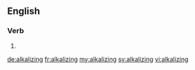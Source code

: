 ==English==

===Verb===
{{head|en|present participle}}

# {{present participle of|alkalize|lang=en|nocat=1}}

[[de:alkalizing]]
[[fr:alkalizing]]
[[my:alkalizing]]
[[sv:alkalizing]]
[[vi:alkalizing]]